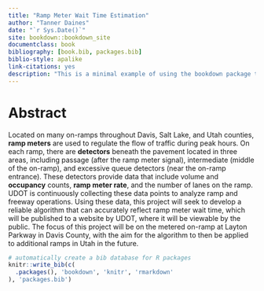 ```yaml
--- 
title: "Ramp Meter Wait Time Estimation"
author: "Tanner Daines"
date: "`r Sys.Date()`"
site: bookdown::bookdown_site
documentclass: book
bibliography: [book.bib, packages.bib]
biblio-style: apalike
link-citations: yes
description: "This is a minimal example of using the bookdown package to write a book. The output format for this example is bookdown::gitbook."
---
```


# Abstract

Located on many on-ramps throughout Davis, Salt Lake, and Utah counties, **ramp meters** are used to regulate the flow of traffic during peak hours. On each ramp, there are **detectors** beneath the pavement located in three areas, including passage (after the ramp meter signal), intermediate (middle of the on-ramp), and excessive queue detectors (near the on-ramp entrance). These detectors provide data that include volume and **occupancy** counts, **ramp meter rate**, and the number of lanes on the ramp. UDOT is continuously collecting these data points to analyze ramp and freeway operations. Using these data, this project will seek to develop a reliable algorithm that can accurately reflect ramp meter wait time, which will be published to a website by UDOT, where it will be viewable by the public. The focus of this project will be on the metered on-ramp at Layton Parkway in Davis County, with the aim for the algorithm to then be applied to additional ramps in Utah in the future.

```r
# automatically create a bib database for R packages
knitr::write_bib(c(
  .packages(), 'bookdown', 'knitr', 'rmarkdown'
), 'packages.bib')
```
